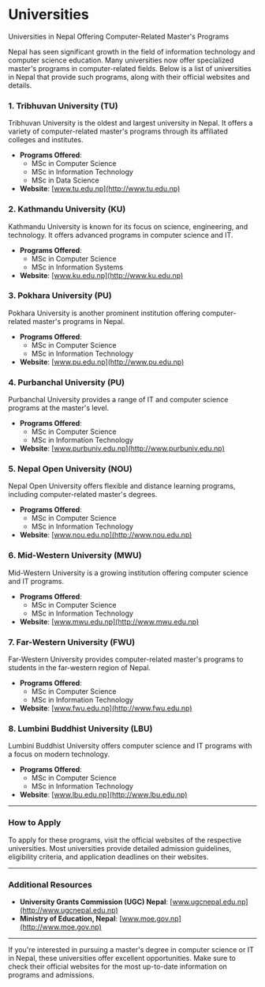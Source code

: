 # Universities

Universities in Nepal Offering Computer-Related Master's Programs

Nepal has seen significant growth in the field of information technology and computer science education. Many universities now offer specialized master's programs in computer-related fields. Below is a list of universities in Nepal that provide such programs, along with their official websites and details.

### 1. Tribhuvan University (TU)
Tribhuvan University is the oldest and largest university in Nepal. It offers a variety of computer-related master's programs through its affiliated colleges and institutes.

- **Programs Offered**:
  - MSc in Computer Science
  - MSc in Information Technology
  - MSc in Data Science
- **Website**: [www.tu.edu.np](http://www.tu.edu.np)

### 2. Kathmandu University (KU)
Kathmandu University is known for its focus on science, engineering, and technology. It offers advanced programs in computer science and IT.

- **Programs Offered**:
  - MSc in Computer Science
  - MSc in Information Systems
- **Website**: [www.ku.edu.np](http://www.ku.edu.np)

### 3. Pokhara University (PU)
Pokhara University is another prominent institution offering computer-related master's programs in Nepal.

- **Programs Offered**:
  - MSc in Computer Science
  - MSc in Information Technology
- **Website**: [www.pu.edu.np](http://www.pu.edu.np)

### 4. Purbanchal University (PU)
Purbanchal University provides a range of IT and computer science programs at the master's level.

- **Programs Offered**:
  - MSc in Computer Science
  - MSc in Information Technology
- **Website**: [www.purbuniv.edu.np](http://www.purbuniv.edu.np)

### 5. Nepal Open University (NOU)
Nepal Open University offers flexible and distance learning programs, including computer-related master's degrees.

- **Programs Offered**:
  - MSc in Computer Science
  - MSc in Information Technology
- **Website**: [www.nou.edu.np](http://www.nou.edu.np)

### 6. Mid-Western University (MWU)
Mid-Western University is a growing institution offering computer science and IT programs.

- **Programs Offered**:
  - MSc in Computer Science
  - MSc in Information Technology
- **Website**: [www.mwu.edu.np](http://www.mwu.edu.np)

### 7. Far-Western University (FWU)
Far-Western University provides computer-related master's programs to students in the far-western region of Nepal.

- **Programs Offered**:
  - MSc in Computer Science
  - MSc in Information Technology
- **Website**: [www.fwu.edu.np](http://www.fwu.edu.np)

### 8. Lumbini Buddhist University (LBU)
Lumbini Buddhist University offers computer science and IT programs with a focus on modern technology.

- **Programs Offered**:
  - MSc in Computer Science
  - MSc in Information Technology
- **Website**: [www.lbu.edu.np](http://www.lbu.edu.np)

---

### How to Apply
To apply for these programs, visit the official websites of the respective universities. Most universities provide detailed admission guidelines, eligibility criteria, and application deadlines on their websites.

---

### Additional Resources
- **University Grants Commission (UGC) Nepal**: [www.ugcnepal.edu.np](http://www.ugcnepal.edu.np)
- **Ministry of Education, Nepal**: [www.moe.gov.np](http://www.moe.gov.np)

---

If you're interested in pursuing a master's degree in computer science or IT in Nepal, these universities offer excellent opportunities. Make sure to check their official websites for the most up-to-date information on programs and admissions.